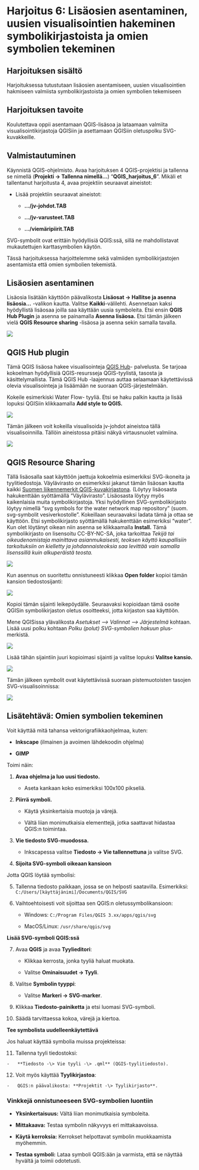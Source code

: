 # Harjoitus 6: Lisäosien asentaminen, uusien visualisointien hakeminen symbolikirjastoista ja omien symbolien tekeminen

## Harjoituksen sisältö

Harjoituksessa tutustutaan lisäosien asentamiseen, uusien visualisointien hakmiseen valmiista symbolikirjastoista ja omien symbolien tekemiseen

## Harjoituksen tavoite

Koulutettava oppii asentamaan QGIS-lisäsoa ja lataamaan valmiita visualisointikirjastoja QGISiin ja asettamaan QGISiin oletuspolku SVG-kuvakkeille.

## Valmistautuminen

Käynnistä QGIS-ohjelmisto. Avaa harjoituksen 4 QGIS-projektisi ja tallenna se nimellä (**Projekti → Tallenna nimellä...**) "**QGIS_harjoitus_6**". Mikäli et tallentanut harjoitusta 4, avaa projektiin seuraavat aineistot:

-   Lisää projektiin seuraavat aineistot:
    -   **.../jv-johdot.TAB**

    -   **.../jv-varusteet.TAB**

    -   **.../viemäripiirit.TAB**

SVG-symbolit ovat erittäin hyödyllisiä QGIS:ssä, sillä ne mahdollistavat mukautettujen karttasymbolien käytön.

Tässä harjoituksessa harjoittelemme sekä valmiiden symbolikirjastojen asentamista että omien symbolien tekemistä.

## Lisäosien asentaminen

Lisäosia lisätään käyttöön päävalikosta **Lisäosat → Hallitse ja asenna lisäosia...** -valikon kautta. Valitse **Kaikki**-välilehti. Asennetaan kaksi hyödyllistä lisäosaa joilla saa käyttään uusia symboleita. Etsi ensin **QGIS Hub Plugin** ja asenna se painamalla **Asenna lisäosa.** Etsi tämän jälkeen vielä **QGIS Resource sharing** -lisäosa ja asenna sekin samalla tavalla.

![](img/harjoitus_6/kuva1.png)

## QGIS Hub plugin

Tämä QGIS lisäosa hakee visualisointeja [QGIS Hub](https://plugins.qgis.org/styles/?order_by=-upload_date&&is_gallery=true)- palvelusta. Se tarjoaa kokoelman hyödyllisiä QGIS-resursseja QGIS-tyylistä, tasosta ja käsittelymallista. Tämä QGIS Hub -laajennus auttaa selaamaan käytettävissä olevia visualisointeja ja lisäämään ne suoraan QGIS-järjestelmään.

Kokeile esimerkiski Water Flow- tyyliä. Etsi se haku palkin kautta ja lisää lopuksi QGISiin klikkaamalla **Add style to QGIS.**

![](img/harjoitus_6/kuva2.png)

Tämän jälkeen voit kokeilla visualisoida jv-johdot aineistoa tällä visualisoinnilla. Tällöin aineistossa pitäisi näkyä virtausnuolet valmiina.

![](img/harjoitus_6/kuva3.png)

## QGIS Resource Sharing

Tällä lisäosalla saat käyttöön jaettuja kokoelmia esimerkiksi SVG-ikoneita ja tyylitiedostoja. Väylävirasto on esimerkiksi jakanut tämän lisäosan kautta kaikki [Suomen liikennemerkit QGIS-kuvakirjastona](https://github.com/finnishtransportagency/liikennemerkit). (Löytyy lisäosasta hakukenttään syöttämällä "Väylävirasto". Lisäosasta löytyy myös kaikenlaisia muita symbolikirjastoja. Yksi hyödyllinen SVG-symbolikirjasto löytyy nimellä "svg symbols for the water network map repository" (suom. svg-symbolit vesiverkostolle". Kokeillaan seuraavaksi ladata tämä ja ottaa se käyttöön. Etsi symbolikirjasto syöttämällä hakukenttään esimerkiksi "water". Kun olet löytänyt oikean niin asenna se klikkaamalla **Install.** Tämä symbolikirjasto on lisensoitu CC-BY-NC-SA, joka tarkoittaa *Tekijä tai oikeudenomistaja mainittava asianmukaisesti, teoksen käyttö kaupallisiin tarkoituksiin on kielletty ja johdannaisteoksia saa levittää vain samalla lisenssillä kuin alkuperäistä teosta.*

![](img/harjoitus_6/kuva4.png)

Kun asennus on suoritettu onnistuneesti klikkaa **Open folder** kopioi tämän kansion tiedostosijanti:

![](img/harjoitus_6/tiedosto_sijainnin_kopioiminen.gif)

Kopioi tämän sijainti leikepöydälle. Seuraavaksi kopioidaan tämä osoite QGISin symbolikirjaston oletus osoitteeksi, jotta kirjaston saa käyttöön.

Mene QGISissa ylävalikosta *Asetukset --\> Valinnat --\> Järjestelmä* kohtaan. Lisää uusi polku kohtaan *Polku (polut) SVG-symbolien hakuun* plus-merkistä.

![](img/harjoitus_6/kuva6.png)

Lisää tähän sijaintiin juuri kopioimasi sijainti ja valitse lopuksi **Valitse kansio.**

![](img/harjoitus_6/QGIS_oletus_symbolikirjasto.gif)

Tämän jälkeen symbolit ovat käytettävissä suoraan pistemuotoisten tasojen SVG-visualisoinnissa:

![](img/harjoitus_6/kuva7.png)

## Lisätehtävä: Omien symbolien tekeminen

Voit käyttää mitä tahansa vektorigrafiikkaohjelmaa, kuten:

-   **Inkscape** (ilmainen ja avoimen lähdekoodin ohjelma)

-   **GIMP**

Toimi näin:

1.  **Avaa ohjelma ja luo uusi tiedosto.**

    -   Aseta kankaan koko esimerkiksi 100x100 pikseliä.

2.  **Piirrä symboli.**

    -   Käytä yksinkertaisia muotoja ja värejä.

    -   Vältä liian monimutkaisia elementtejä, jotka saattavat hidastaa QGIS:n toimintaa.

3.  **Vie tiedosto SVG-muodossa.**

    -   Inkscapessa valitse **Tiedosto -\> Vie tallennettuna** ja valitse SVG.

4.  **Sijoita SVG-symboli oikeaan kansioon**

Jotta QGIS löytää symbolisi:

5.  Tallenna tiedosto paikkaan, jossa se on helposti saatavilla. Esimerkiksi:\
    `C:/Users/[käyttäjänimi]/Documents/QGIS/SVG`

6.  Vaihtoehtoisesti voit sijoittaa sen QGIS:n oletussymbolikansioon:

    -   Windows: `C:/Program Files/QGIS 3.xx/apps/qgis/svg`

    -   MacOS/Linux: `/usr/share/qgis/svg`

**Lisää SVG-symboli QGIS:ssä**

7.  Avaa **QGIS** ja avaa **Tyylieditori**:

    -   Klikkaa kerrosta, jonka tyyliä haluat muokata.

    -   Valitse **Ominaisuudet -\> Tyyli**.

8.  Valitse **Symbolin tyyppi**:

    -   Valitse **Markeri -\> SVG-marker**.

9.  Klikkaa **Tiedosto-painiketta** ja etsi luomasi SVG-symboli.

10. Säädä tarvittaessa kokoa, värejä ja kiertoa.

**Tee symbolista uudelleenkäytettävä**

Jos haluat käyttää symbolia muissa projekteissa:

11. Tallenna tyyli tiedostoksi:

```         
-   **Tiedosto -\> Vie tyyli -\> .qml** (QGIS-tyylitiedosto).
```

12. Voit myös käyttää **Tyylikirjastoa**:

```         
-   QGIS:n päävalikosta: **Projektit -\> Tyylikirjasto**.
```

### Vinkkejä onnistuneeseen SVG-symbolien luontiin

-   **Yksinkertaisuus:** Vältä liian monimutkaisia symboleita.

-   **Mittakaava:** Testaa symbolin näkyvyys eri mittakaavoissa.

-   **Käytä kerroksia:** Kerrokset helpottavat symbolin muokkaamista myöhemmin.

-   **Testaa symboli:** Lataa symboli QGIS:ään ja varmista, että se näyttää hyvältä ja toimii odotetusti.
